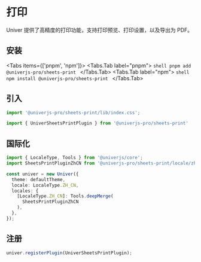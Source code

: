 
# 打印

<BadgeGroup values={[UniverTypes.SHEET]} value={UniverTypes.SHEET} />

<BusinessPlanNotice />

<ServerNotice />

Univer 提供了高精度的打印功能，支持打印预览、打印设置，以及导出为 PDF。

## 安装

<Tabs items={['pnpm', 'npm']}>
  <Tabs.Tab label="pnpm">
    ```shell
    pnpm add @univerjs-pro/sheets-print
    ```
  </Tabs.Tab>
  <Tabs.Tab label="npm">
    ```shell
    npm install @univerjs-pro/sheets-print
    ```
  </Tabs.Tab>
</Tabs>

## 引入

```typescript
import '@univerjs-pro/sheets-print/lib/index.css';

import { UniverSheetsPrintPlugin } from '@univerjs-pro/sheets-print'
```

## 国际化

```typescript
import { LocaleType, Tools } from '@univerjs/core';
import SheetsPrintPluginZhCN from '@univerjs-pro/sheets-print/locale/zh-CN';

const univer = new Univer({
  theme: defaultTheme,
  locale: LocaleType.ZH_CN,
  locales: {
    [LocaleType.ZH_CN]: Tools.deepMerge(
      SheetsPrintPluginZhCN
    ),
  },
});
```

## 注册

```typescript
univer.registerPlugin(UniverSheetsPrintPlugin);
```
